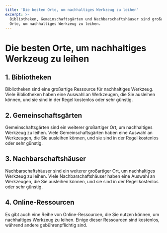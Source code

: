 ```yaml
---
title: 'Die besten Orte, um nachhaltiges Werkzeug zu leihen'
excerpt: >-
  Bibliotheken, Gemeinschaftsgärten und Nachbarschaftshäuser sind großartige
  Orte, um nachhaltiges Werkzeug zu leihen.
---
```



# Die besten Orte, um nachhaltiges Werkzeug zu leihen

## 1. Bibliotheken

Bibliotheken sind eine großartige Ressource für nachhaltiges Werkzeug. Viele Bibliotheken haben eine Auswahl an Werkzeugen, die Sie ausleihen können, und sie sind in der Regel kostenlos oder sehr günstig.

## 2. Gemeinschaftsgärten

Gemeinschaftsgärten sind ein weiterer großartiger Ort, um nachhaltiges Werkzeug zu leihen. Viele Gemeinschaftsgärten haben eine Auswahl an Werkzeugen, die Sie ausleihen können, und sie sind in der Regel kostenlos oder sehr günstig.

## 3. Nachbarschaftshäuser

Nachbarschaftshäuser sind ein weiterer großartiger Ort, um nachhaltiges Werkzeug zu leihen. Viele Nachbarschaftshäuser haben eine Auswahl an Werkzeugen, die Sie ausleihen können, und sie sind in der Regel kostenlos oder sehr günstig.

## 4. Online-Ressourcen

Es gibt auch eine Reihe von Online-Ressourcen, die Sie nutzen können, um nachhaltiges Werkzeug zu leihen. Einige dieser Ressourcen sind kostenlos, während andere gebührenpflichtig sind.
